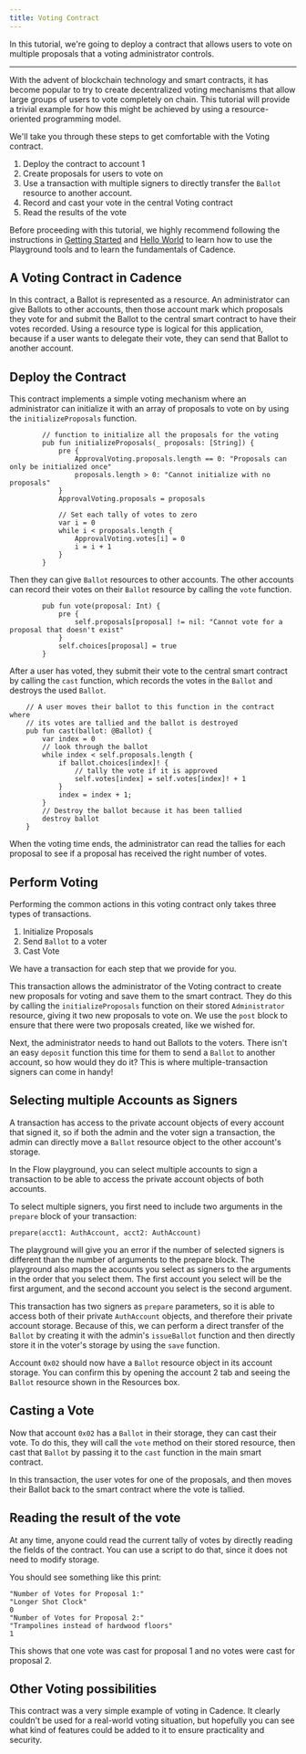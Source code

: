 ```yaml
---
title: Voting Contract
---
```


In this tutorial, we're going to deploy a contract that allows users to vote on multiple proposals that a voting administrator controls.

---

<!-- [block:callout]
{
"type": "success",
"body": "Open the starter code for this tutorial in the Flow Playground: <a href=\"https://play.onflow.org/8a1987ad-f5b3-4548-a460-56faef700221\" target=\"\_blank\">https://play.onflow.org/8a1987ad-f5b3-4548-a460-56faef700221</a>\nThe tutorial will be asking you to take various actions to interact with this code."
}
[/block] -->

<!-- [block:callout]
{
"type": "info",
"body": "Instructions that require you to take action are always included in a callout box like this one. These highlighted actions are all that you need to do to get your code running, but reading the rest is necessary to understand the language's design."
}
[/block] -->

With the advent of blockchain technology and smart contracts, it has become popular to try to create decentralized voting mechanisms that allow large groups of users to vote completely on chain. This tutorial will provide a trivial example for how this might be achieved by using a resource-oriented programming model.

We'll take you through these steps to get comfortable with the Voting contract.

1. Deploy the contract to account 1
2. Create proposals for users to vote on
3. Use a transaction with multiple signers to directly transfer the `Ballot` resource to another account.
4. Record and cast your vote in the central Voting contract
5. Read the results of the vote

Before proceeding with this tutorial, we highly recommend following the instructions in [Getting Started](doc:getting-started) and [Hello World](doc:hello-world) to learn how to use the Playground tools and to learn the fundamentals of Cadence.

## A Voting Contract in Cadence

In this contract, a Ballot is represented as a resource. An administrator can give Ballots to other accounts, then those account mark which proposals they vote for and submit the Ballot to the central smart contract to have their votes recorded. Using a resource type is logical for this application, because if a user wants to delegate their vote, they can send that Ballot to another account.

## Deploy the Contract

<!-- [block:callout]
{
"type": "info",
"body": "Open Account `0x01` which has the `ApprovalVoting` contract\nClick the Deploy button to deploy it to account `0x01`"
}
[/block] -->

<!-- [block:code]
{
"codes": [
{
"code": ""
"language": "swift",
"name": "ApprovalVoting.cdc"
}
]
}
[/block] -->

This contract implements a simple voting mechanism where an administrator can initialize it with an array of proposals to vote on by using the `initializeProposals` function.

```
        // function to initialize all the proposals for the voting
        pub fun initializeProposals(_ proposals: [String]) {
            pre {
                ApprovalVoting.proposals.length == 0: "Proposals can only be initialized once"
                proposals.length > 0: "Cannot initialize with no proposals"
            }
            ApprovalVoting.proposals = proposals

            // Set each tally of votes to zero
            var i = 0
            while i < proposals.length {
                ApprovalVoting.votes[i] = 0
                i = i + 1
            }
        }
```

Then they can give `Ballot` resources to other accounts. The other accounts can record their votes on their `Ballot` resource by calling the `vote` function.

```
        pub fun vote(proposal: Int) {
            pre {
                self.proposals[proposal] != nil: "Cannot vote for a proposal that doesn't exist"
            }
            self.choices[proposal] = true
        }
```

After a user has voted, they submit their vote to the central smart contract by calling the `cast` function, which records the votes in the `Ballot` and destroys the used `Ballot`.

```
    // A user moves their ballot to this function in the contract where
    // its votes are tallied and the ballot is destroyed
    pub fun cast(ballot: @Ballot) {
        var index = 0
        // look through the ballot
        while index < self.proposals.length {
            if ballot.choices[index]! {
                // tally the vote if it is approved
                self.votes[index] = self.votes[index]! + 1
            }
            index = index + 1;
        }
        // Destroy the ballot because it has been tallied
        destroy ballot
    }
```

When the voting time ends, the administrator can read the tallies for each proposal to see if a proposal has received the right number of votes.

## Perform Voting

Performing the common actions in this voting contract only takes three types of transactions.

1. Initialize Proposals
2. Send `Ballot` to a voter
3. Cast Vote

We have a transaction for each step that we provide for you.

<!-- [block:callout]
{
"type": "info",
"body": "You should have the ApprovalVoting already deployed to account `0x01`.\nOpen Transaction 1 which should have `Transaction1.cdc`\nSubmit the transaction with account `0x01` selected as the only signer."
}
[/block] -->

<!-- [block:code]
{
"codes": [
{
"code": "import ApprovalVoting from 0x01\n\n// Transaction1.cdc\n//\n// This transaction allows the administrator of the Voting contract\n// to create new proposals for voting and save them to the smart contract\n\ntransaction {\n prepare(admin: AuthAccount) {\n \n // borrow a reference to the admin Resource\n let adminRef = admin.borrow<&ApprovalVoting.Administrator>(from: /storage/VotingAdmin)!\n \n // Call the initializeProposals function\n // to create the proposals array as an array of strings\n adminRef.initializeProposals(\n [\"Longer Shot Clock\", \"Trampolines instead of hardwood floors\"]\n )\n\n log(\"Proposals Initialized!\")\n }\n\n post {\n ApprovalVoting.proposals.length == 2\n }\n\n}",
"language": "swift",
"name": "Transaction1.cdc"
}
]
}
[/block] -->

This transaction allows the administrator of the Voting contract to create new proposals for voting and save them to the smart contract. They do this by calling the `initializeProposals` function on their stored `Administrator` resource, giving it two new proposals to vote on.
We use the `post` block to ensure that there were two proposals created, like we wished for.

Next, the administrator needs to hand out Ballots to the voters. There isn't an easy `deposit` function this time for them to send a `Ballot` to another account, so how would they do it? This is where multiple-transaction signers can come in handy!

## Selecting multiple Accounts as Signers

A transaction has access to the private account objects of every account that signed it, so if both the admin and the voter sign a transaction, the admin can directly move a `Ballot` resource object to the other account's storage.

In the Flow playground, you can select multiple accounts to sign a transaction to be able to access the private account objects of both accounts.

To select multiple signers, you first need to include two arguments in the `prepare` block of your transaction:

`prepare(acct1: AuthAccount, acct2: AuthAccount)`

The playground will give you an error if the number of selected signers is different than the number of arguments to the prepare block. The playground also maps the accounts you select as signers to the arguments in the order that you select them. The first account you select will be the first argument, and the second account you select is the second argument.

<!-- [block:callout]
{
"type": "info",
"body": "Open Transaction 2 which should have `Transaction2.cdc`.\nSelect account `0x01` as a signer first, then also select account `0x02`.\nSubmit the transaction by clicking the `Send` button"
}
[/block] -->

<!-- [block:code]
{
"codes": [
{
"code": "import ApprovalVoting from 0x01\n\n// Transaction2.cdc\n//\n// This transaction allows the administrator of the Voting contract\n// to create a new ballot and store it in a voter's account\n// The voter and the administrator have to both sign the transaction\n// so it can access their storage\n\ntransaction {\n prepare(admin: AuthAccount, voter: AuthAccount) {\n\n // borrow a reference to the admin Resource\n let adminRef = admin.borrow<&ApprovalVoting.Administrator>(from: /storage/VotingAdmin)!\n \n // create a new Ballot by calling the issueBallot\n // function of the admin Reference\n let ballot <- adminRef.issueBallot()\n\n // store that ballot in the voter's account storage\n voter.save<@ApprovalVoting.Ballot>(<-ballot, to: /storage/Ballot)\n\n log(\"Ballot transferred to voter\")\n }\n}",
"language": "swift",
"name": "Transaction2.cdc"
}
]
}
[/block] -->

This transaction has two signers as `prepare` parameters, so it is able to access both of their private `AuthAccount` objects, and therefore their private account storage. Because of this, we can perform a direct transfer of the `Ballot` by creating it with the admin's `issueBallot` function and then directly store it in the voter's storage by using the `save` function.

Account `0x02` should now have a `Ballot` resource object in its account storage. You can confirm this by opening the account 2 tab and seeing the `Ballot` resource shown in the Resources box.

## Casting a Vote

Now that account `0x02` has a `Ballot` in their storage, they can cast their vote. To do this, they will call the `vote` method on their stored resource, then cast that `Ballot` by passing it to the `cast` function in the main smart contract.

<!-- [block:callout]
{
"type": "info",
"body": "Open Transaction 3 which should contain `Transaction3.cdc`.\nSelect account `0x02` as the only transaction signer\nClick the `send` button to submit the transaction"
}
[/block] -->

<!-- [block:code]
{
"codes": [
{
"code": "import ApprovalVoting from 0x01\n\n// Transaction3.cdc\n//\n// This transaction allows a voter to select the votes they would like to make\n// and cast that vote by using the castVote function \n// of the ApprovalVoting smart contract\n\ntransaction {\n prepare(voter: AuthAccount) {\n \n // take the voter's ballot our of storage\n let ballot <- voter.load<@ApprovalVoting.Ballot>(from: /storage/Ballot)!\n\n // Vote on the proposal \n ballot.vote(proposal: 1)\n\n // Cast the vote by submitting it to the smart contract\n ApprovalVoting.cast(ballot: <-ballot)\n\n log(\"Vote cast and tallied\")\n }\n}\n",
"language": "swift",
"name": "Transaction3.cdc"
}
]
}
[/block] -->

In this transaction, the user votes for one of the proposals, and then moves their Ballot back to the smart contract where the vote is tallied.

## Reading the result of the vote

At any time, anyone could read the current tally of votes by directly reading the fields of the contract. You can use a script to do that, since it does not need to modify storage.

<!-- [block:callout]
{
"type": "info",
"body": "Open a Script 1 which should contain the code below.\nClick the `execute` button to run the script."
}
[/block] -->

<!-- [block:code]
{
"codes": [
{
"code": "import ApprovalVoting from 0x01\n\n// Script1.cdc\n//\n// This script allows anyone to read the tallied votes for each proposal\n//\n\npub fun main() {\n\n // Access the public fields of the contract to log \n // the proposal names and vote counts\n\n log(\"Number of Votes for Proposal 1:\")\n log(ApprovalVoting.proposals[0])\n log(ApprovalVoting.votes[0])\n\n log(\"Number of Votes for Proposal 2:\")\n log(ApprovalVoting.proposals[1])\n log(ApprovalVoting.votes[1])\n\n}",
"language": "swift",
"name": "Script1.cdc"
}
]
}
[/block] -->

You should see something like this print:

```
"Number of Votes for Proposal 1:"
"Longer Shot Clock"
0
"Number of Votes for Proposal 2:"
"Trampolines instead of hardwood floors"
1
```

This shows that one vote was cast for proposal 1 and no votes were cast for proposal 2.

## Other Voting possibilities

This contract was a very simple example of voting in Cadence. It clearly couldn't be used for a real-world voting situation, but hopefully you can see what kind of features could be added to it to ensure practicality and security.

